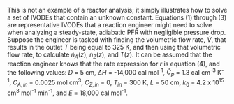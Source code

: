 
This is not an example of a reactor analysis; it simply illustrates how to solve a set of IVODEs that contain an unknown constant. Equations (1) through (3) are representative IVODEs that a reaction engineer might need to solve when analyzing a steady-state, adiabatic PFR with negligible pressure drop. Suppose the engineer is tasked with finding the volumetric flow rate, $\dot{V}$, that results in the outlet $T$ being equal to 325 K, and then using that volumetric flow rate, to calculate $\dot{n}_A\left(z\right)$, $\dot{n}_Z\left(z\right)$, and $T\left(z\right)$. It can be assumed that the reaction engineer knows that the rate expression for $r$ is equation (4), and the following values: $D$ = 5 cm, $\Delta H$ = -14,000 cal mol^-1^, $\breve{C}_p$ = 1.3 cal cm^-3^ K^-1^, $C_{A,in}$ = 0.0025 mol cm^3^, $C_{Z,in}$ = 0, $T_{in}$ = 300 K, $L$ = 50 cm, $k_0$ = 4.2 x 10^15^ cm^3^ mol^-1^ min^-1^, and $E$ = 18,000 cal mol^-1^.
